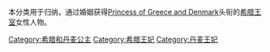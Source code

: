 本分类用于归纳，通过婚姻获得[[Princess_of_Greece_and_Denmark|Princess of Greece and Denmark]]头衔的[[希腊王室|希腊王室]]女性人物。

[[Category:希腊和丹麦公主|Category:希腊和丹麦公主]]
[[Category:希腊王妃|Category:希腊王妃]]
[[Category:丹麦王妃|Category:丹麦王妃]]